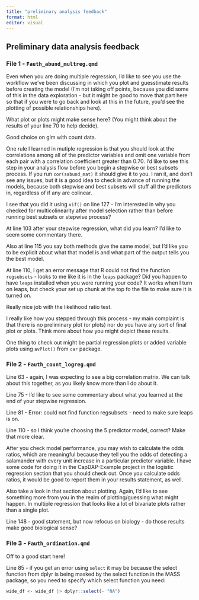 ```yaml
---
title: "preliminary analysis feedback"
format: html
editor: visual
---
```


## Preliminary data analysis feedback

### File 1 - `Fauth_abund_multreg.qmd`

Even when you are doing multiple regression, I'd like to see you use the workflow we've been discussing in which you plot and guesstimate results before creating the model (I'm not taking off points, because you did some of this in the data exploration - but it might be good to move that part here so that if you were to go back and look at this in the future, you'd see the plotting of possible relationships here).

What plot or plots might make sense here? (You might think about the results of your line 70 to help decide).

Good choice on glm with count data.

One rule I learned in mutiple regression is that you should look at the correlations among all of the predictor variables and omit one variable from each pair with a correlation coefficient greater than 0.70. I'd like to see this step in your analysis flow before you begin a stepwise or best subsets process. If you run `cor(sabund_mat)` it should give it to you. I ran it, and don't see any issues, but it is a good idea to check in advance of running the models, because both stepwise and best subsets will stuff all the predictors in, regardless of if any are colinear.

I see that you did it using `vif()` on line 127 - I'm interested in why you checked for multicolinearity after model selection rather than before running best subsets or stepwise process?

At line 103 after your stepwise regression, what did you learn? I'd like to seem some commentary there.

Also at line 115 you say both methods give the same model, but I'd like you to be explicit about what that model is and what part of the output tells you the best model.

At line 110, I get an error message that R could not find the function `regsubsets` - looks to me like it is in the `leaps` package? Did you happen to have `leaps` installed when you were running your code? It works when I turn on leaps, but check your set up chunk at the top fo the file to make sure it is turned on.

Really nice job with the likelihood ratio test.

I really like how you stepped through this process - my main complaint is that there is no preliminary plot (or plots) nor do you have any sort of final plot or plots. Think more about how you might depict these results.

One thing to check out might be partial regression plots or added variable plots using `avPlot()` from `car` package.

### File 2 - `Fauth_count_logreg.qmd`

Line 63 - again, I was expecting to see a big correlation matrix. We can talk about this together, as you likely know more than I do about it.

Line 75 - I'd like to see some commentary about what you learned at the end of your stepwise regression.

Line 81 - Error: could not find function regsubsets - need to make sure leaps is on.

Line 110 - so I think you're choosing the 5 predictor model, correct? Make that more clear.

After you check model performance, you may wish to calculate the odds ratios, which are meaningful because they tell you the odds of detecting a salamander with every unit increase in a particular predictor variable. I have some code for doing it in the CapDAP-Example project in the logistic regression section that you should check out. Once you calculate odds ratios, it would be good to report them in your results statement, as well.

Also take a look in that section about plotting. Again, I'd like to see something more from you in the realm of plotting/guessing what might happen. In multiple regression that looks like a lot of bivariate plots rather than a single plot.

Line 148 - good statement, but now refocus on biology - do those results make good biological sense?

### File 3 - `Fauth_ordination.qmd`

Off to a good start here!

Line 85 - if you get an error using `select` it may be because the select function from dplyr is being masked by the select function in the MASS package, so you need to specify which select function you need:

```r
wide_df <- wide_df |> dplyr::select(- "NA")
```
